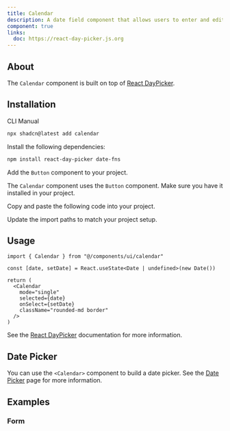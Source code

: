 ```yaml
---
title: Calendar
description: A date field component that allows users to enter and edit date.
component: true
links:
  doc: https://react-day-picker.js.org
---
```


<ComponentPreview
  name="calendar-demo"
  title="Calendar"
  description="A calendar showing the current date."
/>

## About

The `Calendar` component is built on top of [React DayPicker](https://react-day-picker.js.org).

## Installation

<Tabs defaultValue="cli">

<TabsList>
  <TabsTrigger value="cli">CLI</TabsTrigger>
  <TabsTrigger value="manual">Manual</TabsTrigger>
</TabsList>
<TabsContent value="cli">

```bash
npx shadcn@latest add calendar
```

</TabsContent>

<TabsContent value="manual">

<Steps>

<Step>Install the following dependencies:</Step>

```bash
npm install react-day-picker date-fns
```

<Step>Add the `Button` component to your project.</Step>

The `Calendar` component uses the `Button` component. Make sure you have it installed in your project.

<Step>Copy and paste the following code into your project.</Step>

<ComponentSource name="calendar" />

<Step>Update the import paths to match your project setup.</Step>

</Steps>

</TabsContent>

</Tabs>

## Usage

```tsx
import { Calendar } from "@/components/ui/calendar"
```

```tsx
const [date, setDate] = React.useState<Date | undefined>(new Date())

return (
  <Calendar
    mode="single"
    selected={date}
    onSelect={setDate}
    className="rounded-md border"
  />
)
```

See the [React DayPicker](https://react-day-picker.js.org) documentation for more information.

## Date Picker

You can use the `<Calendar>` component to build a date picker. See the [Date Picker](/docs/components/date-picker) page for more information.

## Examples

### Form

<ComponentPreview name="calendar-form" />
